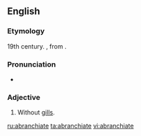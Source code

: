 ==English==

===Etymology===
19th century. {{prefix|a|branchiate}}, from {{etyl|grc}} {{term|brankhia||gills|lang=grc}}. {{rfscript|Ancient Greek}}

===Pronunciation===
* {{a|US}} {{IPA|/eɪ.ˈbɹæŋ.ki.ɪt/|/eɪ.ˈbɹæŋ.ki.ˌeɪt/}}

===Adjective===
{{en-adj|-}}

# {{zoology}} Without [[gills]].

[[ru:abranchiate]]
[[ta:abranchiate]]
[[vi:abranchiate]]